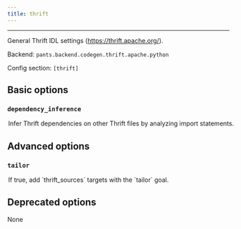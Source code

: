 ```yaml
---
title: thrift
---
```



---

General Thrift IDL settings (https://thrift.apache.org/).

Backend: <span className="color--primary">`pants.backend.codegen.thrift.apache.python`</span>

Config section: <span className="color--primary">`[thrift]`</span>

<span className={styles.options}>

## Basic options

### `dependency_inference`

<Option
  cli_repr={`--[no-]thrift-dependency-inference`}
  env_repr="PANTS_THRIFT_DEPENDENCY_INFERENCE"
  default_repr={`True`}
>
  Infer Thrift dependencies on other Thrift files by analyzing import
  statements.
</Option>

## Advanced options

### `tailor`

<Option
  cli_repr={`--[no-]thrift-tailor`}
  env_repr="PANTS_THRIFT_TAILOR"
  default_repr={`True`}
>
  If true, add `thrift_sources` targets with the `tailor` goal.
</Option>

## Deprecated options

None

</span>
